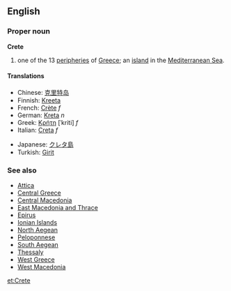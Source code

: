 ==English==
===Proper noun===
{{wikipedia}}
'''Crete'''

# one of the 13 [[peripheries]] of [[Greece]]; an [[island]] in the [[Mediterranean Sea]].

====Translations====
{{top}}
*Chinese: [[克里特岛]]
*Finnish: [[Kreeta]]
*French: [[Crète]] ''f''
*German: [[Kreta]] ''n''
*Greek: [[Κρήτη]] [ˈkriti] ''f''
*Italian: [[Creta]] ''f''
{{mid}}
*Japanese: [[クレタ島]]
*Turkish: [[Girit]]
{{bottom}}

===See also===
*[[Attica]] 
*[[Central Greece]] 
*[[Central Macedonia]] 
*[[East Macedonia and Thrace]] 
*[[Epirus]] 
*[[Ionian Islands]] 
*[[North Aegean]] 
*[[Peloponnese]] 
*[[South Aegean]] 
*[[Thessaly]] 
*[[West Greece]] 
*[[West Macedonia]] 

[[et:Crete]]
